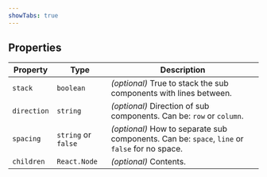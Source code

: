 ```yaml
---
showTabs: true
---
```


## Properties

| Property    | Type                | Description                                                                                   |
| ----------- | ------------------- | --------------------------------------------------------------------------------------------- |
| `stack`     | `boolean`           | _(optional)_ True to stack the sub components with lines between.                             |
| `direction` | `string`            | _(optional)_ Direction of sub components. Can be: `row` or `column`.                          |
| `spacing`   | `string` or `false` | _(optional)_ How to separate sub components. Can be: `space`, `line` or `false` for no space. |
| `children`  | `React.Node`        | _(optional)_ Contents.                                                                        |
